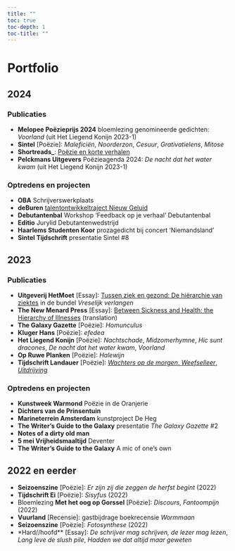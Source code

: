 ```yaml
---
title: ""
toc: true
toc-depth: 1
toc-title: ""
---
```


# Portfolio

## 2024

### Publicaties
- **Melopee Poëzieprijs 2024** bloemlezing genomineerde gedichten: *Voorland* (uit Het Liegend Konijn 2023-1)
- **Sintel** [Poëzie]: *Maleficiën*, *Noorderzon*, *Cesuur*, *Grativatielens*, *Mitose*
- **Shortreads_**: [Poëzie en korte verhalen](https://shortreads.nl/auteur/emmalauras/) 
- **Pelckmans Uitgevers** Poëzieagenda 2024: *De nacht dat het water kwam* (uit Het Liegend Konijn 2023-1)

### Optredens en projecten
- **OBA** Schrijverswerkplaats
- **deBuren** [talentontwikkeltraject Nieuw Geluid](https://deburen.eu/magazine/nachtschade)
- **Debutantenbal** Workshop 'Feedback op je verhaal' Debutantenbal
- **Editio** Jurylid Debutantenwedstrijd
- **Haarlems Studenten Koor** prozagedicht bij concert 'Niemandsland'
- **Sintel Tijdschrift** presentatie Sintel #8

## 2023

### Publicaties
- **Uitgeverij HetMoet** [Essay]: [Tussen ziek en gezond: De hiërarchie van ziektes](https://www.hetmoet.com/post-1/tussen-ziek-en-gezond-de-hi%C3%ABrarchie-van-ziektes) in de bundel *Vreselijk verlangen*
- **The New Menard Press** [Essay]: [Between Sickness and Health: the Hierarchy of Illnesses](https://www.thenewmenardpress.com/post/between-sickness-and-health-the-hierarchy-of-illnesses) (translation)
- **The Galaxy Gazette** [Poëzie]: *Homunculus*
- **Kluger Hans** [Poëzie]: *efedea* 
- **Het Liegend Konijn** [Poëzie]: *Nachtschade*, *Midzomerhymne*, *Hic sunt dracones*, *De nacht dat het water kwam*, *Voorland*
- **Op Ruwe Planken** [Poëzie]: *Halewijn* 
- **Tijdschrift Landauer** [Poëzie]: [*Wachters op de morgen*, *Weefselleer*, *Uitdrijving*](https://tijdschriftlandauer.nl/poezie/emma-laura-schouten/)

### Optredens en projecten
- **Kunstweek Warmond** Poëzie in de Oranjerie
- **Dichters van de Prinsentuin**
- **Marineterrein Amsterdam** kunstproject De Heg 
- **The Writer's Guide to the Galaxy** presentatie *The Galaxy Gazette* #2 
- **Notes of a dirty old man** 
- **5 mei Vrijheidsmaaltijd** Deventer
- **The Writer's Guide to the Galaxy** A mic of one's own 

## 2022 en eerder
- **Seizoenszine** [Poëzie]: *Er zijn zij die zeggen de herfst begint* (2022)
- **Tijdschrift Ei** [Poëzie]: *Sisyfus* (2022) 
- Bloemlezing **Met het oog op Gorssel** [Poëzie]: *Discours*, *Fantoompijn* (2022)
- **Vuurland** [Recensie]: gastbijdrage boekrecensie *Wormmaan*
- **Seizoenszine** [Poëzie]: *Fotosynthese* (2022)
- *Hard//hoofd** [Essay]: *De schrijver mag schrijven, de lezer mag lezen*, *Lang leve de slush pile*, *Hadden we dat altijd maar geweten*

